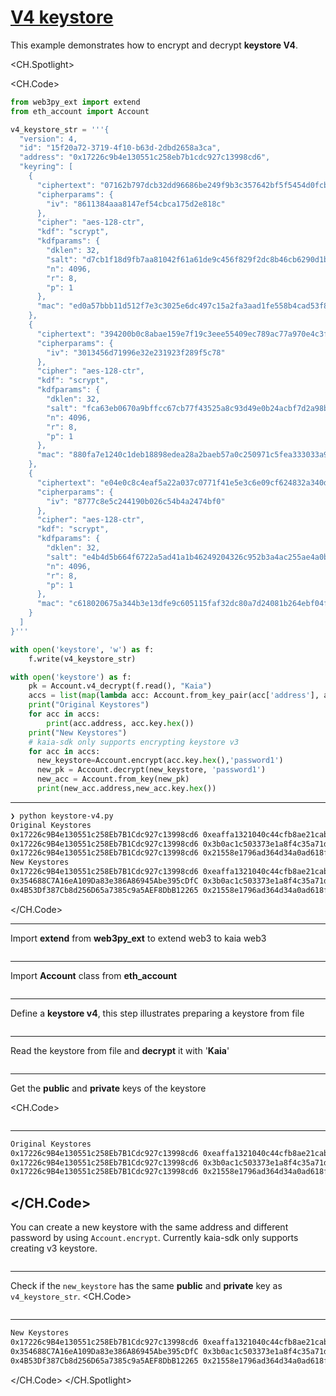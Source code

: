 # [V4 keystore](https://docs.kaia.io/references/sdk/web3py-ext/account-management/keystore/keystore-v4)

This example demonstrates how to encrypt and decrypt **keystore V4**.

<CH.Spotlight>

<CH.Code>

```py keystorev4.js
from web3py_ext import extend
from eth_account import Account

v4_keystore_str = '''{
  "version": 4,
  "id": "15f20a72-3719-4f10-b63d-2dbd2658a3ca",
  "address": "0x17226c9b4e130551c258eb7b1cdc927c13998cd6",
  "keyring": [
    {
      "ciphertext": "07162b797dcb32dd96686be249f9b3c357642bf5f5454d0fcbefedb265667f37",
      "cipherparams": {
        "iv": "8611384aaa8147ef54cbca175d2e818c"
      },
      "cipher": "aes-128-ctr",
      "kdf": "scrypt",
      "kdfparams": {
        "dklen": 32,
        "salt": "d7cb1f18d9fb7aa81042f61a61de9c456f829f2dc8b46cb6290d1bb9de89b791",
        "n": 4096,
        "r": 8,
        "p": 1
      },
      "mac": "ed0a57bbb11d512f7e3c3025e6dc497c15a2fa3aad1fe558b4cad53f887e06d8"
    },
    {
      "ciphertext": "394200b0c8abae159e7f19c3eee55409ec789ac77a970e4c3f6bc1839a4afbfc",
      "cipherparams": {
        "iv": "3013456d71996e32e231923f289f5c78"
      },
      "cipher": "aes-128-ctr",
      "kdf": "scrypt",
      "kdfparams": {
        "dklen": 32,
        "salt": "fca63eb0670a9bffcc67cb77f43525a8c93d49e0b24acbf7d2a98bff8a5a5cf1",
        "n": 4096,
        "r": 8,
        "p": 1
      },
      "mac": "880fa7e1240c1deb18898edea28a2baeb57a0c250971c5fea333033a92a958f7"
    },
    {
      "ciphertext": "e04e0c8c4eaf5a22a037c0771f41e5e3c6e09cf624832a340d1c962ac5aa03cb",
      "cipherparams": {
        "iv": "8777c8e5c244190b026c54b4a2474bf0"
      },
      "cipher": "aes-128-ctr",
      "kdf": "scrypt",
      "kdfparams": {
        "dklen": 32,
        "salt": "e4b4d5b664f6722a5ad41a1b46249204326c952b3a4ac255ae4a0b5128e4803a",
        "n": 4096,
        "r": 8,
        "p": 1
      },
      "mac": "c618020675a344b3e13dfe9c605115faf32dc80a7d24081b264ebf04fe5db1dd"
    }
  ]
}'''

with open('keystore', 'w') as f:
    f.write(v4_keystore_str)

with open('keystore') as f:
    pk = Account.v4_decrypt(f.read(), "Kaia")
    accs = list(map(lambda acc: Account.from_key_pair(acc['address'], acc['private_key']), pk))
    print("Original Keystores")
    for acc in accs:
        print(acc.address, acc.key.hex())
    print("New Keystores")
    # kaia-sdk only supports encrypting keystore v3
    for acc in accs:
      new_keystore=Account.encrypt(acc.key.hex(),'password1')
      new_pk = Account.decrypt(new_keystore, 'password1')
      new_acc = Account.from_key(new_pk)
      print(new_acc.address,new_acc.key.hex())
```

---

```zsh output
❯ python keystore-v4.py
Original Keystores
0x17226c9B4e130551c258Eb7B1Cdc927c13998cd6 0xeaffa1321040c44cfb8ae21cab8377198ef6706fb7b6b2a09db292b5fe2a5e63
0x17226c9B4e130551c258Eb7B1Cdc927c13998cd6 0x3b0ac1c503373e1a8f4c35a71dbce404846d8a6173538680dea1d149fd5e494c
0x17226c9B4e130551c258Eb7B1Cdc927c13998cd6 0x21558e1796ad364d34a0ad618f8b086c9af2694083a3cb129a0af10dc6b6cc9e
New Keystores
0x17226c9B4e130551c258Eb7B1Cdc927c13998cd6 0xeaffa1321040c44cfb8ae21cab8377198ef6706fb7b6b2a09db292b5fe2a5e63
0x354688C7A16eA109Da83e386A86945Abe395cDfC 0x3b0ac1c503373e1a8f4c35a71dbce404846d8a6173538680dea1d149fd5e494c
0x4B53Df387Cb8d256D65a7385c9a5AEF8DbB12265 0x21558e1796ad364d34a0ad618f8b086c9af2694083a3cb129a0af10dc6b6cc9e
```

</CH.Code>

---

Import **extend** from **web3py_ext** to extend web3 to kaia web3

```py keystorev4.js focus=1

```
---

Import **Account** class from **eth_account** 

```py keystorev4.js focus=2

```
---
Define a **keystore v4**, this step illustrates preparing a keystore from file

```py keystorev4.js focus=4:61

```
---
Read the keystore from file and **decrypt** it with '**Kaia**'

```py keystorev4.js focus=63:64

```
---
Get the **public** and **private** keys of the keystore

<CH.Code>
```py keystorev4.js focus=65:68

```
---

```zsh output
Original Keystores
0x17226c9B4e130551c258Eb7B1Cdc927c13998cd6 0xeaffa1321040c44cfb8ae21cab8377198ef6706fb7b6b2a09db292b5fe2a5e63
0x17226c9B4e130551c258Eb7B1Cdc927c13998cd6 0x3b0ac1c503373e1a8f4c35a71dbce404846d8a6173538680dea1d149fd5e494c
0x17226c9B4e130551c258Eb7B1Cdc927c13998cd6 0x21558e1796ad364d34a0ad618f8b086c9af2694083a3cb129a0af10dc6b6cc9e
````

</CH.Code>
---
You can create a new keystore with the same address and different password by using `Account.encrypt`. Currently kaia-sdk only supports creating v3 keystore.

```py keystorev4.js focus=71:72

```
---
Check if the `new_keystore` has the same **public** and **private** key as `v4_keystore_str`. 
<CH.Code>
```py keystorev4.js focus=73:75

```
---

```zsh output
New Keystores
0x17226c9B4e130551c258Eb7B1Cdc927c13998cd6 0xeaffa1321040c44cfb8ae21cab8377198ef6706fb7b6b2a09db292b5fe2a5e63
0x354688C7A16eA109Da83e386A86945Abe395cDfC 0x3b0ac1c503373e1a8f4c35a71dbce404846d8a6173538680dea1d149fd5e494c
0x4B53Df387Cb8d256D65a7385c9a5AEF8DbB12265 0x21558e1796ad364d34a0ad618f8b086c9af2694083a3cb129a0af10dc6b6cc9e
````

</CH.Code>
</CH.Spotlight>
